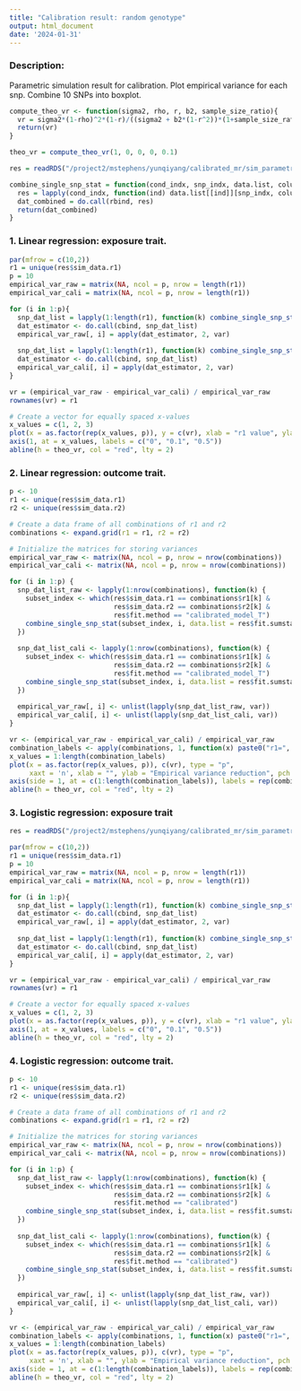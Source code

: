 ```yaml
---
title: "Calibration result: random genotype"
output: html_document
date: '2024-01-31'
---
```


### Description: 

Parametric simulation result for calibration. Plot empirical variance for each snp. Combine 10 SNPs into boxplot. 

```r
compute_theo_vr <- function(sigma2, rho, r, b2, sample_size_ratio){
  vr = sigma2*(1-rho)^2*(1-r)/((sigma2 + b2*(1-r^2))*(1+sample_size_ratio - 2*rho))/2
  return(vr)
}

theo_vr = compute_theo_vr(1, 0, 0, 0, 0.1)
```

```r
res = readRDS("/project2/mstephens/yunqiyang/calibrated_mr/sim_parametric202404/trio_linear/res.rds")
```

```r
combine_single_snp_stat = function(cond_indx, snp_indx, data.list, column_names){
  res = lapply(cond_indx, function(ind) data.list[[ind]][snp_indx, column_names])
  dat_combined = do.call(rbind, res)
  return(dat_combined)
}
```

### 1. Linear regression: exposure trait. 

```r

par(mfrow = c(10,2))
r1 = unique(res$sim_data.r1)
p = 10
empirical_var_raw = matrix(NA, ncol = p, nrow = length(r1))
empirical_var_cali = matrix(NA, ncol = p, nrow = length(r1))

for (i in 1:p){
  snp_dat_list = lapply(1:length(r1), function(k) combine_single_snp_stat(which(res$sim_data.r1 == r1[k] & res$fit.method == "calibrated_model_T"), i, data.list = res$fit.sumstat, column_names = c("Y1.raw")))
  dat_estimator <- do.call(cbind, snp_dat_list)
  empirical_var_raw[, i] = apply(dat_estimator, 2, var)
  
  snp_dat_list = lapply(1:length(r1), function(k) combine_single_snp_stat(which(res$sim_data.r1 == r1[k] & res$fit.method == "calibrated_model_T"), i, data.list = res$fit.sumstat, column_names = c("Y1.cali")))
  dat_estimator <- do.call(cbind, snp_dat_list)
  empirical_var_cali[, i] = apply(dat_estimator, 2, var)
}
```

```r

vr = (empirical_var_raw - empirical_var_cali) / empirical_var_raw
rownames(vr) = r1

# Create a vector for equally spaced x-values
x_values = c(1, 2, 3)
plot(x = as.factor(rep(x_values, p)), y = c(vr), xlab = "r1 value", ylab = "Empirical variance reduction", xaxt="n", pch = 20,ylim = c(0, 1), boxwex = 0.5)
axis(1, at = x_values, labels = c("0", "0.1", "0.5"))
abline(h = theo_vr, col = "red", lty = 2)
```

### 2. Linear regression: outcome trait. 

```r

p <- 10
r1 <- unique(res$sim_data.r1)
r2 <- unique(res$sim_data.r2)

# Create a data frame of all combinations of r1 and r2
combinations <- expand.grid(r1 = r1, r2 = r2)

# Initialize the matrices for storing variances
empirical_var_raw <- matrix(NA, ncol = p, nrow = nrow(combinations))
empirical_var_cali <- matrix(NA, ncol = p, nrow = nrow(combinations))

for (i in 1:p) {
  snp_dat_list_raw <- lapply(1:nrow(combinations), function(k) {
    subset_index <- which(res$sim_data.r1 == combinations$r1[k] & 
                          res$sim_data.r2 == combinations$r2[k] & 
                          res$fit.method == "calibrated_model_T")
    combine_single_snp_stat(subset_index, i, data.list = res$fit.sumstat, column_names = c("Y1.raw"))
  })
  
  snp_dat_list_cali <- lapply(1:nrow(combinations), function(k) {
    subset_index <- which(res$sim_data.r1 == combinations$r1[k] & 
                          res$sim_data.r2 == combinations$r2[k] & 
                          res$fit.method == "calibrated_model_T")
    combine_single_snp_stat(subset_index, i, data.list = res$fit.sumstat, column_names = c("Y1.cali"))
  })
  
  empirical_var_raw[, i] <- unlist(lapply(snp_dat_list_raw, var))
  empirical_var_cali[, i] <- unlist(lapply(snp_dat_list_cali, var))
}

```


```r
vr <- (empirical_var_raw - empirical_var_cali) / empirical_var_raw
combination_labels <- apply(combinations, 1, function(x) paste0("r1=", x[1], ",r2=", x[2]))
x_values = 1:length(combination_labels)
plot(x = as.factor(rep(x_values, p)), c(vr), type = "p",
     xaxt = 'n', xlab = "", ylab = "Empirical variance reduction", pch = 20, ylim = c(0, 1))
axis(side = 1, at = c(1:length(combination_labels)), labels = rep(combination_labels), las = 2, cex.axis = 0.8)
abline(h = theo_vr, col = "red", lty = 2)
```



### 3. Logistic regression: exposure trait
```r
res = readRDS("/project2/mstephens/yunqiyang/calibrated_mr/sim_parametric202404/trio_logistic_cutoff1.5/res.rds")
```

```r

par(mfrow = c(10,2))
r1 = unique(res$sim_data.r1)
p = 10
empirical_var_raw = matrix(NA, ncol = p, nrow = length(r1))
empirical_var_cali = matrix(NA, ncol = p, nrow = length(r1))

for (i in 1:p){
  snp_dat_list = lapply(1:length(r1), function(k) combine_single_snp_stat(which(res$sim_data.r1 == r1[k] & res$fit.method == "calibrated"), i, data.list = res$fit.sumstat, column_names = c("Y1.raw")))
  dat_estimator <- do.call(cbind, snp_dat_list)
  empirical_var_raw[, i] = apply(dat_estimator, 2, var)
  
  snp_dat_list = lapply(1:length(r1), function(k) combine_single_snp_stat(which(res$sim_data.r1 == r1[k] & res$fit.method == "calibrated"), i, data.list = res$fit.sumstat, column_names = c("Y1.cali")))
  dat_estimator <- do.call(cbind, snp_dat_list)
  empirical_var_cali[, i] = apply(dat_estimator, 2, var)
}
```


```r
vr = (empirical_var_raw - empirical_var_cali) / empirical_var_raw
rownames(vr) = r1

# Create a vector for equally spaced x-values
x_values = c(1, 2, 3)
plot(x = as.factor(rep(x_values, p)), y = c(vr), xlab = "r1 value", ylab = "Empirical variance reduction", xaxt="n", pch = 20, ylim = c(0, 1))
axis(1, at = x_values, labels = c("0", "0.1", "0.5"))
abline(h = theo_vr, col = "red", lty = 2)
```


### 4. Logistic regression: outcome trait. 

```r

p <- 10
r1 <- unique(res$sim_data.r1)
r2 <- unique(res$sim_data.r2)

# Create a data frame of all combinations of r1 and r2
combinations <- expand.grid(r1 = r1, r2 = r2)

# Initialize the matrices for storing variances
empirical_var_raw <- matrix(NA, ncol = p, nrow = nrow(combinations))
empirical_var_cali <- matrix(NA, ncol = p, nrow = nrow(combinations))

for (i in 1:p) {
  snp_dat_list_raw <- lapply(1:nrow(combinations), function(k) {
    subset_index <- which(res$sim_data.r1 == combinations$r1[k] & 
                          res$sim_data.r2 == combinations$r2[k] & 
                          res$fit.method == "calibrated")
    combine_single_snp_stat(subset_index, i, data.list = res$fit.sumstat, column_names = c("Y1.raw"))
  })
  
  snp_dat_list_cali <- lapply(1:nrow(combinations), function(k) {
    subset_index <- which(res$sim_data.r1 == combinations$r1[k] & 
                          res$sim_data.r2 == combinations$r2[k] & 
                          res$fit.method == "calibrated")
    combine_single_snp_stat(subset_index, i, data.list = res$fit.sumstat, column_names = c("Y1.cali"))
  })
  
  empirical_var_raw[, i] <- unlist(lapply(snp_dat_list_raw, var))
  empirical_var_cali[, i] <- unlist(lapply(snp_dat_list_cali, var))
}

```


```r
vr <- (empirical_var_raw - empirical_var_cali) / empirical_var_raw
combination_labels <- apply(combinations, 1, function(x) paste0("r1=", x[1], ",r2=", x[2]))
x_values = 1:length(combination_labels)
plot(x = as.factor(rep(x_values, p)), c(vr), type = "p",
     xaxt = 'n', xlab = "", ylab = "Empirical variance reduction", pch = 20, ylim = c(0, 1))
axis(side = 1, at = c(1:length(combination_labels)), labels = rep(combination_labels), las = 2, cex.axis = 0.8)
abline(h = theo_vr, col = "red", lty = 2)
```



